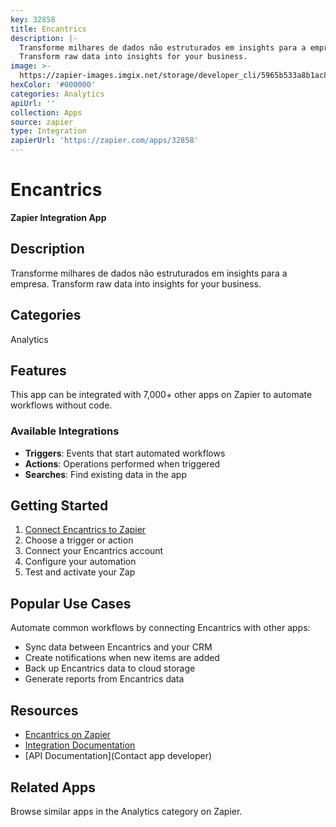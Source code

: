 ```yaml
---
key: 32858
title: Encantrics
description: |-
  Transforme milhares de dados não estruturados em insights para a empresa.
  Transform raw data into insights for your business.
image: >-
  https://zapier-images.imgix.net/storage/developer_cli/5965b533a8b1ac8f59b9d8cdca636f8b.png?auto=format%2Ccompress&ixlib=python-3.0.0&q=50
hexColor: '#000000'
categories: Analytics
apiUrl: ''
collection: Apps
source: zapier
type: Integration
zapierUrl: 'https://zapier.com/apps/32858'
---
```

# Encantrics

**Zapier Integration App**

## Description

Transforme milhares de dados não estruturados em insights para a empresa.
Transform raw data into insights for your business.

## Categories

Analytics

## Features

This app can be integrated with 7,000+ other apps on Zapier to automate workflows without code.

### Available Integrations

- **Triggers**: Events that start automated workflows
- **Actions**: Operations performed when triggered
- **Searches**: Find existing data in the app

## Getting Started

1. [Connect Encantrics to Zapier](https://zapier.com/apps/32858)
2. Choose a trigger or action
3. Connect your Encantrics account
4. Configure your automation
5. Test and activate your Zap

## Popular Use Cases

Automate common workflows by connecting Encantrics with other apps:

- Sync data between Encantrics and your CRM
- Create notifications when new items are added
- Back up Encantrics data to cloud storage
- Generate reports from Encantrics data

## Resources

- [Encantrics on Zapier](https://zapier.com/apps/32858)
- [Integration Documentation](https://zapier.com/apps/32858/integrations)
- [API Documentation](Contact app developer)

## Related Apps

Browse similar apps in the Analytics category on Zapier.
